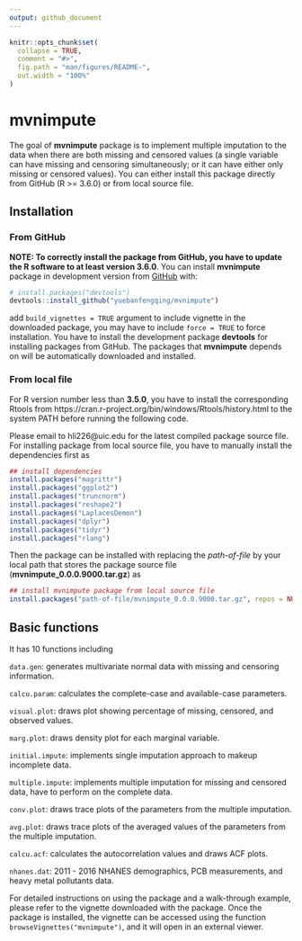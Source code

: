 ```yaml
---
output: github_document
---
```


<!-- README.md is generated from README.Rmd. Please edit that file -->

```r
knitr::opts_chunk$set(
  collapse = TRUE,
  comment = "#>",
  fig.path = "man/figures/README-",
  out.width = "100%"
)
```

# mvnimpute

<!-- badges: start -->
<!-- badges: end -->

The goal of **mvnimpute** package is to implement multiple imputation to the data when there are both missing and censored values (a single variable can have missing and censoring simultaneously; or it can have either only missing or censored values). You can either install this package directly from GitHub (R >= 3.6.0) or from local source file. 


## Installation

### From GitHub

**NOTE: To correctly install the package from GitHub, you have to update the R software to at least version 3.6.0**. You can install **mvnimpute** package in development version from [GitHub](https://github.com) with:

``` r
# install.packages("devtools")
devtools::install_github("yuebanfengqing/mvnimpute")
```

add `build_vignettes = TRUE` argument to include vignette in the downloaded package, you may have to include `force = TRUE` to force installation. You have to install the development package **devtools** for installing packages from GitHub. The packages that **mvnimpute** depends on will be automatically downloaded and installed.  

### From local file

For R version number less than **3.5.0**, you have to install the corresponding Rtools from https://cran.r-project.org/bin/windows/Rtools/history.html to the system PATH before running the following code.

Please email to hli226@uic.edu for the latest compiled package source file. For installing package from local source file, you have to manually install the dependencies first as

``` r
## install dependencies
install.packages("magrittr")
install.packages("ggplot2")
install.packages("truncnorm")
install.packages("reshape2")
install.packages("LaplacesDemon")
install.packages("dplyr")
install.packages("tidyr")
install.packages("rlang")
```

Then the package can be installed with replacing the *path-of-file* by your local path that stores the package source file (**mvnimpute_0.0.0.9000.tar.gz**) as

``` r
## install mvnimpute package from local source file
install.packages("path-of-file/mvnimpute_0.0.0.9000.tar.gz", repos = NULL, type = "source")

```

## Basic functions

It has 10 functions including 

`data.gen`: generates multivariate normal data with missing and censoring information.

`calcu.param`: calculates the complete-case and available-case parameters.

`visual.plot`: draws plot showing percentage of missing, censored, and observed values.

`marg.plot`: draws density plot for each marginal variable.

`initial.impute`: implements single imputation approach to makeup incomplete data.

`multiple.impute`: implements multiple imputation for missing and censored data, have to perform on the complete data.

`conv.plot`: draws trace plots of the parameters from the multiple imputation.

`avg.plot`: draws trace plots of the averaged values of the parameters from the multiple imputation.

`calcu.acf`: calculates the autocorrelation values and draws ACF plots.

`nhanes.dat`: 2011 - 2016 NHANES demographics, PCB measurements, and heavy metal pollutants data.

For detailed instructions on using the package and a walk-through example, please refer to the vignette downloaded with the package. Once the package is installed, the vignette can be accessed using the function `browseVignettes("mvnimpute")`, and it will open in an external viewer.
